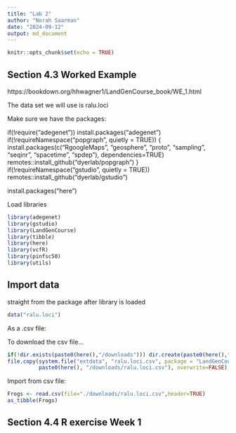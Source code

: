 ```yaml
---
title: "Lab 2"
author: "Norah Saarman"
date: "2024-09-12"
output: md_document
---
```


```r
knitr::opts_chunk$set(echo = TRUE)
```

## Section 4.3 Worked Example
https://bookdown.org/hhwagner1/LandGenCourse_book/WE_1.html

The data set we will use is ralu.loci

Make sure we have the packages:

if(!require("adegenet")) install.packages("adegenet")
if(!requireNamespace("popgraph", quietly = TRUE))
{
  install.packages(c("RgoogleMaps", "geosphere", "proto", "sampling", 
                      "seqinr", "spacetime", "spdep"), dependencies=TRUE)
  remotes::install_github("dyerlab/popgraph")
}
if(!requireNamespace("gstudio", quietly = TRUE)) remotes::install_github("dyerlab/gstudio")

install.packages("here")

Load libraries

```r
library(adegenet)
library(gstudio)
library(LandGenCourse)
library(tibble)
library(here)
library(vcfR)
library(pinfsc50)
library(utils)
```
## Import data

straight from the package after library is loaded
```r
data("ralu.loci")
```

As a .csv file:

To download the csv file...
```r
if(!dir.exists(paste0(here(),"/downloads"))) dir.create(paste0(here(),"/downloads"))
file.copy(system.file("extdata", "ralu.loci.csv", package = "LandGenCourse"),
          paste0(here(), "/downloads/ralu.loci.csv"), overwrite=FALSE)
```
Import from csv file:

```r
Frogs <- read.csv(file="./downloads/ralu.loci.csv",header=TRUE)
as_tibble(Frogs)
```
## Section 4.4 R exercise Week 1
